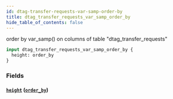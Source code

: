 ```yaml
---
id: dtag-transfer-requests-var-samp-order-by
title: dtag_transfer_requests_var_samp_order_by
hide_table_of_contents: false
---
```


order by var_samp() on columns of table "dtag_transfer_requests"

```graphql
input dtag_transfer_requests_var_samp_order_by {
  height: order_by
}
```

### Fields

#### [`height`](#) ([`order_by`](../enums/order-by))
